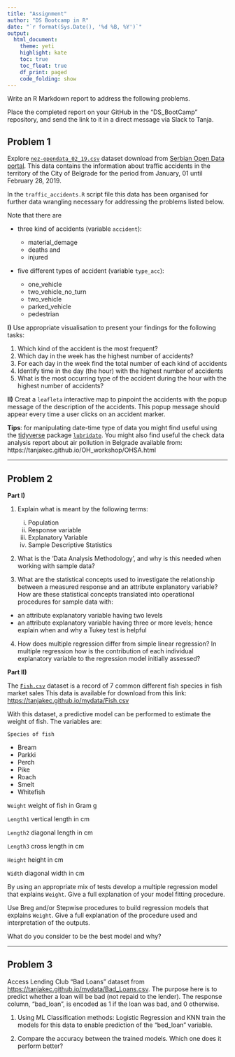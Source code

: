 ```yaml
---
title: "Assignment"
author: "DS Bootcamp in R"
date: "`r format(Sys.Date(), '%d %B, %Y')`"
output: 
  html_document:
    theme: yeti
    highlight: kate
    toc: true
    toc_float: true
    df_print: paged
    code_folding: show
---
```


Write an R Markdown report to address the following problems.

Place the completed report on your GitHub in the "DS_BootCamp" repository, and send the link to it in a direct message via Slack to Tanja.

## **Problem 1**

Explore [`nez-opendata_02_19.csv`](https://tanjakec.github.io/mydata/nez-opendata_02_19.csv) dataset download from [Serbian Open Data portal](https://data.gov.rs/sr/datasets/podatsi-o-saobratshajnim-nezgodama-za-teritoriju-grada-beograda/). This data contains the information about traffic accidents in the territory of the City of Belgrade for the period from January, 01 until February 28, 2019.

In the `traffic_accidents.R` script file this data has been organised for further data wrangling necessary for addressing the problems listed below. 

Note that there are

-	three kind of accidents (variable ` accident`): 

      *	material_demage
      *	deaths and 
      *	injured 
      
-	five different types of accident (variable ` type_acc`):

      *	one_vehicle
      *	two_vehicle_no_turn 
      *	two_vehicle 
      *	parked_vehicle 
      *	pedestrian         


**I)** Use appropriate visualisation to present your findings for the following tasks:
 
   1)	Which kind of the accident is the most frequent?
   2)	Which day in the week has the highest number of accidents?
   3)	For each day in the week find the total number of each kind of accidents
   4)	Identify time in the day (the hour) with the highest number of accidents
   5)	What is the most occurring type of the accident during the hour with the highest number of accidents?

**II)** Creat a ` leafleta` interactive map to pinpoint the accidents with the popup message of the description of the accidents. This popup message should appear every time a user clicks on an accident marker.

**Tips**: for manipulating date-time type of data you might find useful using the [tidyverse]( https://www.tidyverse.org) package [`lubridate`](https://lubridate.tidyverse.org). You might also find useful the check data analysis report about air pollution in Belgrade available from: https://tanjakec.github.io/OH_workshop/OHSA.html

---

## **Problem 2**

**Part I)**

1) Explain what is meant by the following terms:

    i)	Population	
    ii)	Response variable
    iii)	Explanatory Variable	
    iv)	Sample Descriptive Statistics

2) What is the ‘Data Analysis Methodology’, and why is this needed when working with sample data?

3) What are the statistical concepts used to investigate the relationship between a measured response and an attribute explanatory variable? How are these statistical concepts translated into operational procedures for sample data with:
  
  -	an attribute explanatory variable having two levels 
  - an attribute explanatory variable having three or more levels; hence explain when and why a Tukey test is helpful

4) How does multiple regression differ from simple linear regression? In multiple regression how is the contribution of each individual explanatory variable to the regression model initially assessed?

**Part II)**

The [`Fish.csv`](https://tanjakec.github.io/mydata/Fish.csv) dataset is a record of 7 common different fish species in fish market sales This data is available for download from this link: <https://tanjakec.github.io/mydata/Fish.csv>


With this dataset, a predictive model can be performed to estimate the weight of fish. The variables are:

`Species of fish` 

  -	Bream
  -	Parkki
  -	Perch  
  -	Pike     
  -	Roach    
  -	Smelt    
  -	Whitefish 
    
`Weight` weight of fish in Gram g

`Length1` vertical length in cm

`Length2` diagonal length in cm

`Length3` cross length in cm

`Height`  height in cm

`Width` diagonal width in cm


By using an appropriate mix of tests develop a multiple regression model that explains `Weight`. Give a full explanation of your model fitting procedure.

Use Breg and/or Stepwise procedures to build regression models that explains `Weight`. Give a full explanation of the procedure used and interpretation of the outputs.

What do you consider to be the best model and why?

---

## **Problem 3**


Access Lending Club “Bad Loans” dataset from <https://tanjakec.github.io/mydata/Bad_Loans.csv>. The purpose here is to predict whether a loan will be bad (not repaid to the lender). The response column, "bad_loan", is encoded as 1 if the loan was bad, and 0 otherwise. 

1)	Using ML Classification methods: Logistic Regression and KNN train the models for this data to enable prediction of the “bed_loan” variable. 

2)	Compare the accuracy between the trained models. Which one does it perform better?
